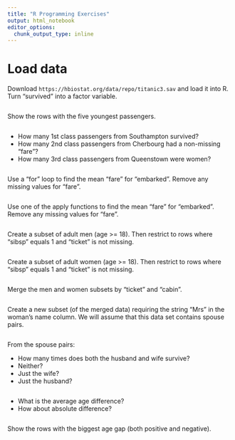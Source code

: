 ```yaml
---
title: "R Programming Exercises"
output: html_notebook
editor_options: 
  chunk_output_type: inline
---
```


# Load data

Download `https://hbiostat.org/data/repo/titanic3.sav` and load it into R. Turn "survived" into a factor variable.

```r
```

Show the rows with the five youngest passengers.

```r
```

  * How many 1st class passengers from Southampton survived?
  * How many 2nd class passengers from Cherbourg had a non-missing "fare"?
  * How many 3rd class passengers from Queenstown were women?

```r
```

Use a "for" loop to find the mean "fare" for "embarked". Remove any missing values for "fare".

```r
```

Use one of the apply functions to find the mean "fare" for "embarked". Remove any missing values for "fare".

```r
```

Create a subset of adult men (age >= 18). Then restrict to rows where "sibsp" equals 1 and "ticket" is not missing.

```r
```

Create a subset of adult women (age >= 18). Then restrict to rows where "sibsp" equals 1 and "ticket" is not missing.

```r
```

Merge the men and women subsets by "ticket" and "cabin".

```r
```

Create a new subset (of the merged data) requiring the string "Mrs" in the woman's name column. We will assume that this data set contains spouse pairs.

```r
```

From the spouse pairs:

  * How many times does both the husband and wife survive?
  * Neither?
  * Just the wife?
  * Just the husband?

```r
```

  * What is the average age difference?
  * How about absolute difference?

```r
```

Show the rows with the biggest age gap (both positive and negative).

```r
```
